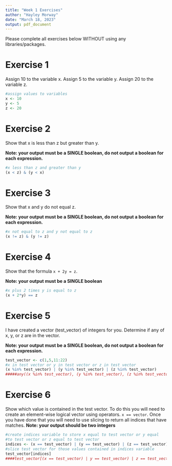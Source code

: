 ```yaml
---
title: "Week 1 Exercises"
author: "Hayley Morway"
date: "March 18, 2023"
output: pdf_document
---
```


Please complete all exercises below WITHOUT using any libraries/packages.

# Exercise 1
Assign 10 to the variable x. Assign 5 to the variable y. Assign 20 to the variable z.

```r
#assign values to variables
x <- 10
y <- 5
z <- 20

```


# Exercise 2
Show that x is less than z but greater than y.

**Note: your output must be a SINGLE boolean, do not output a boolean for each expression.**

```r
#x less than z and greater than y
(x < z) & (y < x)
```

# Exercise 3
Show that x and y do not equal z. 

**Note: your output must be a SINGLE boolean, do not output a boolean for each expression.**

```r
#x not equal to z and y not equal to z
(x != z) & (y != z)
```


# Exercise 4
Show that the formula `x + 2y = z`. 

**Note: your output must be a SINGLE boolean**

```r
#x plus 2 times y is equal to z
(x + 2*y) == z
```

# Exercise 5
I have created a vector (test_vector) of integers for you. Determine if any of x, y, or z are in the vector. 

**Note: your output must be a SINGLE boolean, do not output a boolean for each expression.**


```r
test_vector <- c(1,5,11:22)
#x in test vector or y in test vector or z in test vector
(x %in% test_vector) | (y %in% test_vector) | (z %in% test_vector)
#####any((x %in% test_vector), (y %in% test_vector), (z %in% test_vector))
```

# Exercise 6
Show which value is contained in the test vector. To do this you will need to create an element-wise logical vector using operators. `x == vector`. Once you have done that you will need to use slicing to return all indices that have matches.
**Note: your output should be two integers**

```r
#create indices variable to store x equal to test vector or y equal 
#to test vector or z equal to test vector
indices <- (x == test_vector) | (y == test_vector) | (z == test_vector)
#slice test vector for those values contained in indices variable
test_vector[indices]
####test_vector[(x == test_vector) | y == test_vector) | z == test_vector)]
```

